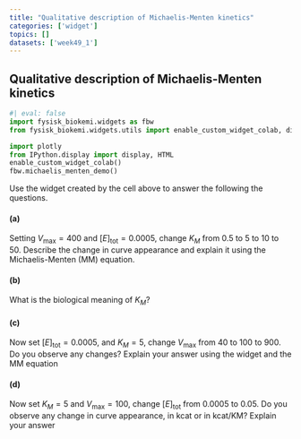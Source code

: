 ```yaml
---
title: "Qualitative description of Michaelis-Menten kinetics"
categories: ['widget']
topics: []
datasets: ['week49_1']
---
```



## Qualitative description of Michaelis-Menten kinetics 

```python
#| eval: false
import fysisk_biokemi.widgets as fbw
from fysisk_biokemi.widgets.utils import enable_custom_widget_colab, disable_custom_widget_colab

import plotly
from IPython.display import display, HTML
enable_custom_widget_colab()
fbw.michaelis_menten_demo()
```

Use the widget created by the cell above to answer the following the questions.

#### (a)

Setting $V_\mathrm{max} = 400$ and $[E]_\mathrm{tot} = 0.0005$, change $K_M$ from 0.5 to 5 to 10 to 50. Describe the change in curve appearance and explain it using the Michaelis-Menten (MM) equation.

#### (b)

What is the biological meaning of $K_M$?

#### (c)

Now set $[E]_\mathrm{tot} = 0.0005$, and $K_M = 5$, change $V_\mathrm{max}$ from 40 to 100 to 900. Do you observe any changes? Explain your answer using the widget and the MM equation

#### (d)

Now set $K_M = 5$ and $V_\mathrm{max} = 100$, change $[E]_\mathrm{tot}$ from 0.0005 to 0.05. Do you observe any change in curve appearance, in kcat or in kcat/KM? Explain your answer

